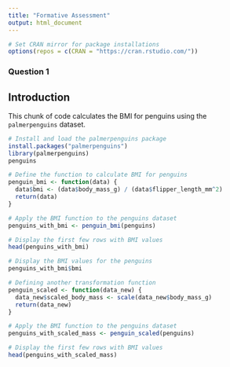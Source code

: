 ```yaml
---
title: "Formative Assessment"
output: html_document
---
```


```r
# Set CRAN mirror for package installations
options(repos = c(CRAN = "https://cran.rstudio.com/"))
```
### Question 1 

## Introduction 
This chunk of code calculates the BMI for penguins using the `palmerpenguins` dataset.

```r
# Install and load the palmerpenguins package
install.packages("palmerpenguins")
library(palmerpenguins)
penguins

# Define the function to calculate BMI for penguins
penguin_bmi <- function(data) {
  data$bmi <- (data$body_mass_g) / (data$flipper_length_mm^2)
  return(data)
}

# Apply the BMI function to the penguins dataset
penguins_with_bmi <- penguin_bmi(penguins)

# Display the first few rows with BMI values
head(penguins_with_bmi)

# Display the BMI values for the penguins
penguins_with_bmi$bmi
```

```r
# Defining another transformation function
penguin_scaled <- function(data_new) {
  data_new$scaled_body_mass <- scale(data_new$body_mass_g)
  return(data_new)
}

# Apply the BMI function to the penguins dataset
penguins_with_scaled_mass <- penguin_scaled(penguins)

# Display the first few rows with BMI values
head(penguins_with_scaled_mass)
 
```